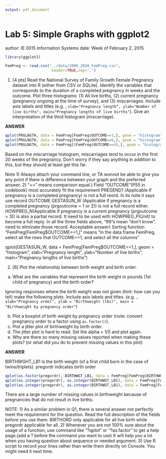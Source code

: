 ```yaml
---
output: pdf_document
---
```

Lab 5: Simple Graphs with ggplot2
==========================
author: IE 0015 Information Systems
date: Week of February 2, 2015 

```r
library(ggplot2)
```

```r
FemPreg <- read.csv("../data/2006_2010_FemPreg.csv",
                     header=TRUE,sep=",")
```

1.  [4 pts] Read the National Survey of Family Growth Female Pregnancy dataset into R (either from CSV or SQLite). Identify the variables that corresponds to the duration of a completed pregnancy in weeks and the outcome. Plot three histograms: (1)  All live births, (2) current pregnancy (pregnancy ongoing at the time of survey), and (3) miscarriages. Include axis labels and titles (e.g. , `xlab="Pregnancy length", ylab="Number of live births", main="Pregnancy lengths of live births"`).  Give an interpretation of the third histogram (miscarriage).

**ANSWER**

```r
qplot(PRGLNGTH, data = FemPreg[FemPreg$OUTCOME==1,], geom = "histogram", xlab="Pregnancy length", ylab="Number of live births", main="Pregnancy lengths of live births")
qplot(PRGLNGTH, data = FemPreg[FemPreg$OUTCOME==6,], geom = "histogram", xlab="Pregnancy length", ylab="Number of live births", main="Pregnancy lengths of current pregnancies")
qplot(PRGLNGTH, data = FemPreg[(FemPreg$OUTCOME==4),], geom = "histogram", xlab="Pregnancy length", ylab="Number of live births", main="Pregnancy lengths of miscarriages")
```


Based on the miscarriage histogram, miscarriages tend to occur in the first 20 weeks of the pregnancy.  Don't worry if they say anything in addition to this, but they should at least get this far.

Note
1) Always attach your command line, or TA wonnot be able to give you any point 
        if there is difference between your graph and the preferred answer. 
2) "==" means comparison equal.\n
3) Field "OUTCOME"(P55 in codebook) most accurately fit the requirement \n
PREGEND1 (Applicable if pregnancy is a completed pregnancy) is not a full reord. In its note it says use record OUTCOME \n
GESTASUN_W (Applicable if pregnancy is a completed pregnancy (prgoutcome = 1 or 2)) is not a full record either.\n
HOWPREG_N(Applicable if pregnancy is a current pregnancy (prgoutcome = 3)) is also a partial record. It need to be used with HOWPREG_P(Unit) to become a full reply.\n
In all the three fields above, "99"s mean "don't know". need to eliminate those record.
Acceptable answer\n
4) Sorting function "FemPreg[FemPreg$OUTCOME==1,]" means "in the data frame FemPreg, select all the rows that OUTCOME==1, and select all the columns"


qplot(GESTASUN_W, data = FemPreg[FemPreg$OUTCOME==1,], geom = "histogram", xlab="Pregnancy length", ylab="Number of live births", main="Pregnancy lengths of live births")




2. [6] Plot the relationship between birth weight and birth order.
  a.  What are the variables that represent the birth weight in pounds (1st child of pregnancy) and the birth order?

Ignoring responses where the birth weight was not given (hint: how can you tell) make the following plots. Include axis labels and titles. (e.g. `, xlab="Pregnancy order", ylab = "Birthweight (lbs)", main = "Birthweight by pregnancy order"`)

  b.  Plot a boxplot of birth weight by pregnancy order (note: convert pregnancy order to a factor using `as.factor()`).
  c.  Plot a jitter plot of birthweight by birth order.
  d.  The jitter plot is hard to read. Set the alpha = 1/5 and plot again.
  e.  Why are there so many missing values reported when making these plots? (or what did you do to prevent missing values in this plot)
 
**ANSWER**

BIRTHWGHT_LB1 is the birth weight (of a first child born in the case of twins/triplets).
pregordr indicates birth order

```r
qplot(as.factor(pregordr), BIRTHWGT_LB1, data = FemPreg[FemPreg$BIRTHWGT_LB1<99,], geom = "boxplot", xlab="Pregnancy order", ylab = "Birthweight (lbs)", main = "Birthweight by pregnancy order") 
qplot(as.integer(pregordr), as.integer(BIRTHWGT_LB1), data = FemPreg[FemPreg$BIRTHWGT_LB1<99,], geom = "jitter", xlab="Pregnancy order", ylab = "Birthweight (lbs)", main = "Birthweight by pregnancy order") 
qplot(as.integer(pregordr), as.integer(BIRTHWGT_LB1), data = FemPreg[FemPreg$BIRTHWGT_LB1<99,], geom = "jitter", alpha = I(1/5), xlab="Pregnancy order", ylab = "Birthweight (lbs)", main = "Birthweight by pregnancy order")
```

There are a large number of missing values in birthweight because of pregnancies that do not result in live births.

NOTE:
1) As a similar problem in Q1, there is several answer not perfectly meet the requirement for the question. Read the full description of the fields before you use them.
BIRTHORD only applicable for all live birth while pregordr applicable for all.
2) Whenever you are not 100% sure about the usage of a function, use command like "?qplot" or "?as.factor" to get a help page.(add a ? before the command you want to use) It will help you a lot when you having question about sequence or needed argument.
3) Use R script to record your lines rather than write them directly on Console. You might need it next time.
